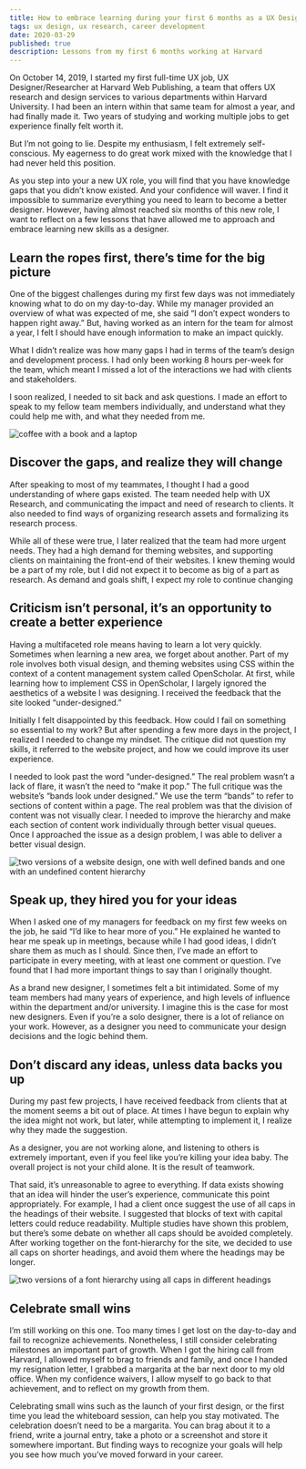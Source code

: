 ```yaml
---
title: How to embrace learning during your first 6 months as a UX Designer/Researcher
tags: ux design, ux research, career development
date: 2020-03-29
published: true
description: Lessons from my first 6 months working at Harvard
---
```


On October 14, 2019, I started my first full-time UX  job, UX Designer/Researcher at Harvard Web Publishing, a team that offers UX research and design services to various departments within Harvard University. I had been an intern within that same team for almost a year, and had finally made it. Two years of studying and working multiple jobs to get experience finally felt worth it. 

But I’m not going to lie. Despite my enthusiasm, I felt extremely self-conscious. My eagerness to do great work mixed with the knowledge that I had never held this position.

As you step into your a new UX role, you will find that you have knowledge gaps that you didn’t know existed. And your confidence will waver. I find it impossible to summarize everything you need to learn to become a better designer. However, having almost reached six months of this new role, I want to reflect on a few lessons that have allowed me to approach and embrace learning new skills as a designer.

## Learn the ropes first, there’s time for the big picture

One of the biggest challenges during my first few days was not  immediately knowing what to do on my day-to-day. While my manager provided an overview of what was expected of me, she said “I don’t expect wonders to happen right away.” But, having worked as an intern for the team for almost a year, I felt I should have enough information to make an impact quickly. 

What I didn’t realize was how many gaps I had in terms of the team’s design and development process. I had only been working 8 hours per-week for the team, which meant I missed a lot of the interactions we had with clients and stakeholders. 

I soon realized, I needed to sit back and ask questions. I made an effort to speak to my fellow team members individually, and understand what they could help me with, and what they needed from me.

![coffee with a book and a laptop](../images/blog/coffee-laptop.jpg)

## Discover the gaps, and realize they will change

After speaking to most of my teammates, I thought I had a good understanding of where gaps existed. The team needed help with UX Research, and communicating the impact and need of research to clients. It also needed to find ways of organizing research assets and formalizing its research process. 

While all of these were true, I later realized that the team had more urgent needs. They had a high demand for theming websites, and supporting clients on maintaining the front-end of their websites. I knew theming would be a part of my role, but I did not expect it to become as big of a part as research. As demand and goals shift, I expect my role to continue changing

## Criticism isn’t personal, it’s an opportunity to create a better experience

Having a multifaceted role means having to learn a lot very quickly. Sometimes when learning a new area, we forget about another. Part of my role involves both visual design, and theming websites using CSS within the context of a content management system called OpenScholar. At first, while learning how to implement CSS in OpenScholar, I largely ignored the aesthetics of a website I was designing. I received the feedback that the site looked “under-designed.” 

Initially I felt disappointed by this feedback. How could I fail on something so essential to my work? But after spending a few more days in the project, I realized I needed to change my mindset. The critique did not question my skills, it referred to the website project, and how we could improve its user experience. 

I needed to look past the word “under-designed.” The real problem wasn’t a lack of flare, it wasn’t the need to “make it pop.” The full critique was the website’s “bands look under designed.” We use the term “bands” to refer to sections of content within a page. The real problem was that the division of content was not visually clear. I needed to improve the hierarchy and make each section of content work individually through better visual queues. Once I approached the issue as a design problem, I was able to deliver a better visual design.

![two versions of a website design, one with well defined bands and one with an undefined content hierarchy](../images/blog/click-wisely.png)      

## Speak up, they hired you for your ideas

When I asked one of my managers for feedback on my first few weeks on the job, he said “I’d like to hear more of you.” He explained he wanted to hear me speak up in meetings, because while I had good ideas, I didn’t share them as much as I should. Since then, I’ve made an effort to participate in every meeting, with at least one comment or question. I’ve found that I had more important things to say than I originally thought.

As a brand new designer, I sometimes felt a bit intimidated. Some of my team members had many years of experience, and high levels of influence within the department and/or university. I imagine this is the case for most new designers. Even if you’re a solo designer, there is a lot of reliance on your work. However, as a designer you need to communicate your design decisions and the logic behind them.

## Don’t discard any ideas, unless data backs you up

During my past few projects, I have received feedback from clients that at the moment seems a bit out of place. At times I have begun to explain why the idea might not work, but later, while attempting to implement it, I realize why they made the suggestion. 

As a designer, you are not working alone, and listening to others is extremely important, even if you feel like you’re killing your idea baby. The overall project is not your child alone. It is the result of teamwork. 

That said, it’s unreasonable to agree to everything. If data exists showing that an idea will hinder the user’s experience, communicate this point appropriately. For example, I had a client once suggest the use of all caps in the headings of their website. I suggested that blocks of text with capital letters could reduce readability. Multiple studies have shown this problem, but there’s some debate on whether all caps should be avoided completely. After working together on the font-hierarchy for the site, we decided to use all caps on shorter headings, and avoid them where the headings may be longer.

![two versions of a font hierarchy using all caps in different headings](../images/blog/mahindra-fonts.png)      

## Celebrate small wins

I’m still working on this one. Too many times I get lost on the day-to-day and fail to recognize achievements. Nonetheless, I still consider celebrating milestones an important part of growth. When I got the hiring call from Harvard, I allowed myself to brag to friends and family, and once I handed my resignation letter, I grabbed a margarita at the bar next door to my old office. When my confidence waivers, I allow myself to go back to that achievement, and to reflect on my growth from them.

Celebrating small wins such as the launch of your first design, or the first time you lead the whiteboard session, can help you stay motivated. The celebration doesn’t need to be a margarita. You can brag about it to a friend, write a journal entry, take a photo or a screenshot and store it somewhere important. But finding ways to recognize your goals will help you see how much you’ve moved forward in your career.
